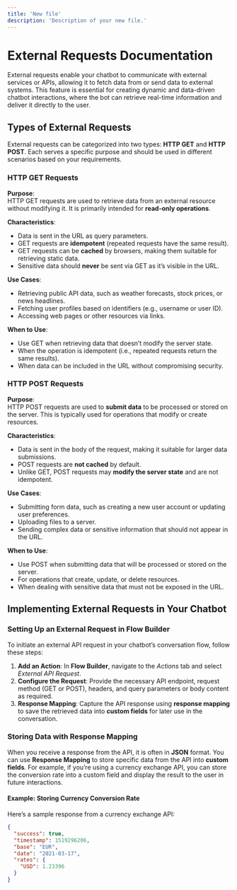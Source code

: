 ```yaml
---
title: 'New file'
description: 'Description of your new file.'
---
```


# External Requests Documentation

External requests enable your chatbot to communicate with external services or APIs, allowing it to fetch data from or send data to external systems. This feature is essential for creating dynamic and data-driven chatbot interactions, where the bot can retrieve real-time information and deliver it directly to the user.

## Types of External Requests

External requests can be categorized into two types: **HTTP GET** and **HTTP POST**. Each serves a specific purpose and should be used in different scenarios based on your requirements.

### HTTP GET Requests

**Purpose**:  
HTTP GET requests are used to retrieve data from an external resource without modifying it. It is primarily intended for **read-only operations**.

**Characteristics**:
- Data is sent in the URL as query parameters.
- GET requests are **idempotent** (repeated requests have the same result).
- GET requests can be **cached** by browsers, making them suitable for retrieving static data.
- Sensitive data should **never** be sent via GET as it’s visible in the URL.

**Use Cases**:
- Retrieving public API data, such as weather forecasts, stock prices, or news headlines.
- Fetching user profiles based on identifiers (e.g., username or user ID).
- Accessing web pages or other resources via links.

**When to Use**:
- Use GET when retrieving data that doesn’t modify the server state.
- When the operation is idempotent (i.e., repeated requests return the same results).
- When data can be included in the URL without compromising security.

### HTTP POST Requests

**Purpose**:  
HTTP POST requests are used to **submit data** to be processed or stored on the server. This is typically used for operations that modify or create resources.

**Characteristics**:
- Data is sent in the body of the request, making it suitable for larger data submissions.
- POST requests are **not cached** by default.
- Unlike GET, POST requests may **modify the server state** and are not idempotent.

**Use Cases**:
- Submitting form data, such as creating a new user account or updating user preferences.
- Uploading files to a server.
- Sending complex data or sensitive information that should not appear in the URL.

**When to Use**:
- Use POST when submitting data that will be processed or stored on the server.
- For operations that create, update, or delete resources.
- When dealing with sensitive data that must not be exposed in the URL.

## Implementing External Requests in Your Chatbot

### Setting Up an External Request in Flow Builder

To initiate an external API request in your chatbot’s conversation flow, follow these steps:

1. **Add an Action**: In **Flow Builder**, navigate to the *Actions* tab and select *External API Request*.
2. **Configure the Request**: Provide the necessary API endpoint, request method (GET or POST), headers, and query parameters or body content as required.
3. **Response Mapping**: Capture the API response using **response mapping** to save the retrieved data into **custom fields** for later use in the conversation.

### Storing Data with Response Mapping

When you receive a response from the API, it is often in **JSON** format. You can use **Response Mapping** to store specific data from the API into **custom fields**. For example, if you’re using a currency exchange API, you can store the conversion rate into a custom field and display the result to the user in future interactions.

#### Example: Storing Currency Conversion Rate

Here’s a sample response from a currency exchange API:

```json
{
  "success": true,
  "timestamp": 1519296206,
  "base": "EUR",
  "date": "2021-03-17",
  "rates": {
    "USD": 1.23396
  }
}
